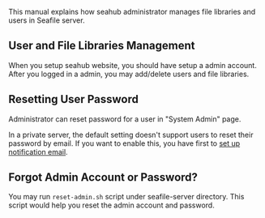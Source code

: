 This manual explains how seahub administrator manages file libraries and users in Seafile server.

== User and File Libraries Management ==

When you setup seahub website, you should have setup a admin account. After you logged in a admin, you may add/delete users and file libraries.

== Resetting User Password ==

Administrator can reset password for a user in "System Admin" page.

In a private server, the default setting doesn't support users to reset their password by email. If you want to enable this, you have first to [[Seafile-server-configuration-options|set up notification email]].

== Forgot Admin Account or Password? ==

You may run <code>reset-admin.sh</code> script under seafile-server directory. This script would help you reset the admin account and password.